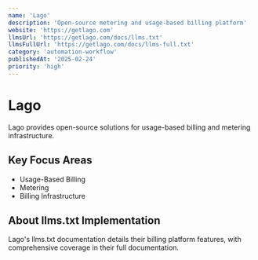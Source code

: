 ```yaml
---
name: 'Lago'
description: 'Open-source metering and usage-based billing platform'
website: 'https://getlago.com'
llmsUrl: 'https://getlago.com/docs/llms.txt'
llmsFullUrl: 'https://getlago.com/docs/llms-full.txt'
category: 'automation-workflow'
publishedAt: '2025-02-24'
priority: 'high'
---
```


# Lago

Lago provides open-source solutions for usage-based billing and metering infrastructure.

## Key Focus Areas

- Usage-Based Billing
- Metering
- Billing Infrastructure

## About llms.txt Implementation

Lago's llms.txt documentation details their billing platform features, with comprehensive coverage in their full documentation.
